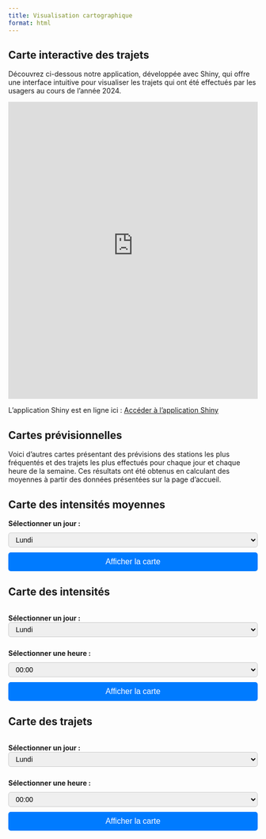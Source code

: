 ```yaml
---
title: Visualisation cartographique
format: html
---
```


## Carte interactive des trajets

:::{.wide-text}
Découvrez ci-dessous notre application, développée avec Shiny, qui offre une interface intuitive pour visualiser les trajets qui ont été effectués par les usagers au cours de l'année 2024.
:::

<iframe src="https://cyclevision3map.shinyapps.io/shiny_app/" width="100%" height="600px" frameborder="0"></iframe>

L'application Shiny est en ligne ici : [Accéder à l'application Shiny](https://cyclevision3map.shinyapps.io/shiny_app/){target="_blank"}


## Cartes prévisionnelles 

:::{.wide-text}
Voici d'autres cartes présentant des prévisions des stations les plus fréquentés et des trajets les plus effectués pour chaque jour et chaque heure de la semaine. Ces résultats ont été obtenus en calculant des moyennes à partir des données présentées sur la page d'accueil.
:::


<head>
    <style>
        /* Styles pour les boutons */
        button {
            background-color: #007BFF; /* Bleu */
            color: white; /* Texte blanc */
            border: none;
            border-radius: 5px;
            padding: 10px 20px;
            font-size: 16px;
            cursor: pointer;
            transition: background-color 0.3s, transform 0.2s; /* Animation fluide */
            align-self: flex-start; /* Aligne le bouton à gauche, si souhaité */
            width: 100%;
        }

        button:hover {
            background-color: #0056b3; /* Bleu foncé au survol */
            transform: scale(1.05); /* Légère mise en relief */
        }

        button:active {
            background-color: #003f7f; /* Couleur encore plus foncée lorsqu'on clique */
            transform: scale(0.95); /* Effet d'enfoncement */
        }

        /* Pour aligner les boutons */
        form {
            display: flex;
            flex-direction: column; /* Aligne les éléments en colonne */
            gap: 10px; /* Ajoute un espace entre les éléments */
            margin-bottom: 20px; /* Ajoute un espace entre le formulaire et la carte */
        }

        /* Centrer les éléments */
        #carte-intensity-heat,
        #carte-intensity,
        #carte-trajets {
            margin-top: 20px;
            text-align: center;
        }

        /* Style des labels */
        label {
            font-weight: bold;
            margin-right: 10px;
        }

        /* Style des select */
        select {
            padding: 5px 10px;
            border-radius: 5px;
            border: 1px solid #ccc;
            font-size: 14px;
            margin-right: 10px;
            width: 100%;
        }
    </style>
</head>

<body>
    <!-- Carte des intensités moyennes avec chaleur -->
    <h2>Carte des intensités moyennes</h2>
    <form>
        <label for="date-intensity-heat">Sélectionner un jour :</label>
        <select id="date-intensity-heat">
            <option value="01">Lundi</option>
            <option value="02">Mardi</option>
            <option value="03">Mercredi</option>
            <option value="04">Jeudi</option>
            <option value="05">Vendredi</option>
            <option value="06">Samedi</option>
            <option value="07">Dimanche</option>
        </select>
        <button type="button" onclick="afficherCarte('intensity-heat')">Afficher la carte</button>
    </form>
    <div id="carte-intensity-heat"></div>

    <!-- Carte des intensités -->
    <h2>Carte des intensités</h2>
    <form>
        <label for="date-intensity">Sélectionner un jour :</label>
        <select id="date-intensity">
            <option value="01">Lundi</option>
            <option value="02">Mardi</option>
            <option value="03">Mercredi</option>
            <option value="04">Jeudi</option>
            <option value="05">Vendredi</option>
            <option value="06">Samedi</option>
            <option value="07">Dimanche</option>
        </select>
        
        <label for="heure-intensity">Sélectionner une heure :</label>
        <select id="heure-intensity">
            <option value="00">00:00</option>
            <option value="01">01:00</option>
            <option value="02">02:00</option>
            <option value="03">03:00</option>
            <option value="04">04:00</option>
            <option value="05">05:00</option>
            <option value="06">06:00</option>
            <option value="07">07:00</option>
            <option value="08">08:00</option>
            <option value="09">09:00</option>
            <option value="10">10:00</option>
            <option value="11">11:00</option>
            <option value="12">12:00</option>
            <option value="13">13:00</option>
            <option value="14">14:00</option>
            <option value="15">15:00</option>
            <option value="16">16:00</option>
            <option value="17">17:00</option>
            <option value="18">18:00</option>
            <option value="19">19:00</option>
            <option value="20">20:00</option>
            <option value="21">21:00</option>
            <option value="22">22:00</option>
            <option value="23">23:00</option>
        </select>
        <button type="button" onclick="afficherCarte('intensity')">Afficher la carte</button>
    </form>
    <div id="carte-intensity"></div>

    <!-- Carte des trajets -->
    <h2>Carte des trajets</h2>
    <form>
        <label for="date-trajets">Sélectionner un jour :</label>
        <select id="date-trajets">
            <option value="01">Lundi</option>
            <option value="02">Mardi</option>
            <option value="03">Mercredi</option>
            <option value="04">Jeudi</option>
            <option value="05">Vendredi</option>
            <option value="06">Samedi</option>
            <option value="07">Dimanche</option>
        </select>
        
        <label for="heure-trajets">Sélectionner une heure :</label>
        <select id="heure-trajets">
            <option value="00">00:00</option>
            <option value="01">01:00</option>
            <option value="02">02:00</option>
            <option value="03">03:00</option>
            <option value="04">04:00</option>
            <option value="05">05:00</option>
            <option value="06">06:00</option>
            <option value="07">07:00</option>
            <option value="08">08:00</option>
            <option value="09">09:00</option>
            <option value="10">10:00</option>
            <option value="11">11:00</option>
            <option value="12">12:00</option>
            <option value="13">13:00</option>
            <option value="14">14:00</option>
            <option value="15">15:00</option>
            <option value="16">16:00</option>
            <option value="17">17:00</option>
            <option value="18">18:00</option>
            <option value="19">19:00</option>
            <option value="20">20:00</option>
            <option value="21">21:00</option>
            <option value="22">22:00</option>
            <option value="23">23:00</option>
        </select>
        <button type="button" onclick="afficherCarte('trajets')">Afficher la carte</button>
    </form>
    <div id="carte-trajets"></div>

    <script>
        function afficherCarte(type) {
            // Sélectionner les éléments en fonction du type de carte
            const carteDiv = document.getElementById(`carte-${type}`);
            let fichierCarte;

            if (type === 'intensity-heat') {
                // Pour la carte heat, uniquement la date est utilisée
                const date = document.getElementById('date-intensity-heat').value;
                fichierCarte = `maps_files/figure-html/cartes_intensity_heat/intensity_heat_${date}.html`;
            } else {
                // Pour les autres cartes, la date et l'heure sont utilisées
                const date = document.getElementById(`date-${type}`).value;
                const heure = document.getElementById(`heure-${type}`).value;
                fichierCarte = (type === 'intensity')
                    ? `maps_files/figure-html/cartes_intensity/intensity_${date}_${heure}.html`
                    : `maps_files/figure-html/cartes_trajets/trajets_${date}_${heure}.html`;
            }

            // Supprimer l'iframe existante (s'il y en a une)
            carteDiv.innerHTML = '';

            // Créer une nouvelle iframe et l'ajouter
            const iframe = document.createElement('iframe');
            iframe.src = fichierCarte;
            iframe.width = '100%';
            iframe.height = '500px';

            carteDiv.appendChild(iframe);
        }

        window.onload = function() {
            // Afficher les cartes par défaut au chargement (par exemple, Lundi 00:00)
            afficherCarte('intensity-heat');
            afficherCarte('intensity');
            afficherCarte('trajets');
        };
    </script>
</body>
</html>